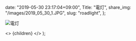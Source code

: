 
  date: "2019-05-30 23:17:04+09:00",
  Title: "電灯",
  share_img: "/images/2019_05_30_1.JPG",
  slug: "roadlight",
};

![電灯](/images/2019_05_30_1.JPG)

  <>
    <Head>
      <title>{meta.Title} | 異郷好実</title>
    </Head>
    <PostLayout meta={meta}>{children}</PostLayout>
  </>
);
